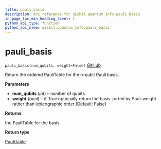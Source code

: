 ```yaml
---
title: pauli_basis
description: API reference for qiskit.quantum_info.pauli_basis
in_page_toc_min_heading_level: 1
python_api_type: function
python_api_name: qiskit.quantum_info.pauli_basis
---
```


# pauli\_basis

<span id="qiskit.quantum_info.pauli_basis" />

`pauli_basis(num_qubits, weight=False)` [GitHub](https://github.com/qiskit/qiskit/tree/stable/0.14/qiskit/quantum_info/operators/symplectic/pauli_utils.py "view source code")

Return the ordered PauliTable for the n-qubit Pauli basis.

**Parameters**

*   **num\_qubits** (*int*) – number of qubits
*   **weight** (*bool*) – if True optionally return the basis sorted by Pauli weight rather than lexicographic order (Default: False)

**Returns**

the PauliTable for the basis

**Return type**

[PauliTable](qiskit.quantum_info.PauliTable "qiskit.quantum_info.PauliTable")

